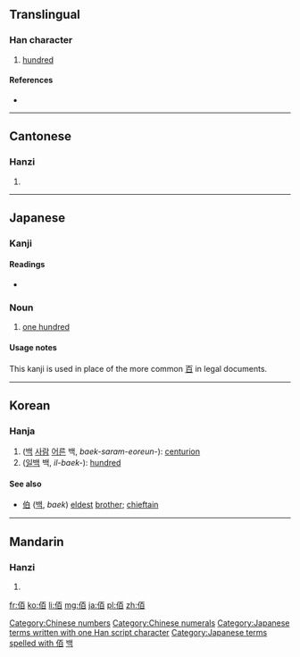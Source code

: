 {{also|百}}
==Translingual==

===Han character===
{{Han char|rn=9|rad=人|as=06|sn=8|four=2126<sub>0</sub>|canj=人一日 (OMA)|ids=⿰[[亻]][[百]]}}

# [[hundred]]

====References====
* {{Han ref|kx=0100.140|dkj=00553|dj=0212.090|hdz=10146.030|uh=4F70|ud=20336|bh=A8D5|bd=43221}}

[[Category:Chinese numbers]]
[[Category:Chinese numerals]]

----

==Cantonese==

===Hanzi===
{{yue-hanzi|jyut=|y=baak3}}

# {{defn|lang=yue|sort=人06}}

----

==Japanese==

===Kanji===
{{ja-kanji|grade=9|rs=人06}}

====Readings====
* {{ja-readings
|goon=[[びゃく]] (byaku)
|kanon=[[はく]] (haku)
|kanyoon=[[ひゃく]] (hyaku)
|kun=[[おさ]] (osa)}}

===Noun===
{{ja-noun|k|hira=はく|rom=haku}} 

# {{context|legal|lang=ja|sort=はく}} [[one hundred]]

====Usage notes====
This kanji is used in place of the more common [[百]] in legal documents.

[[Category:Japanese terms written with one Han script character]]
[[Category:Japanese terms spelled with 佰]]
----

==Korean==

===Hanja===
{{ko-hanja|hangeul=백|rv=baek|mr=paek}}

# ([[백]] [[사람]] [[어른]] 백, ''baek-saram-eoreun-''): [[centurion]] 
# ([[일]][[백]] 백, ''il-baek-''): [[hundred]] 

====See also====
* [[伯]] ([[백]], ''baek'') [[eldest]] [[brother]]; [[chieftain]] 

[[Category:Hanja readings|백]]

----

==Mandarin==

===Hanzi===
{{cmn-hanzi|pin=[[bǎi]] ([[bai3]])|wg=pai<sup>3</sup>}}

# {{defn|lang=cmn|sort=人06}}

[[fr:佰]]
[[ko:佰]]
[[li:佰]]
[[mg:佰]]
[[ja:佰]]
[[pl:佰]]
[[zh:佰]]